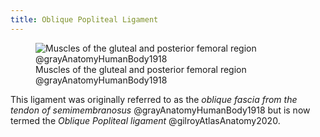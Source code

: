 ```yaml
---
title: Oblique Popliteal Ligament
---
```


![Muscles of the gluteal and posterior femoral region @grayAnatomyHumanBody1918](/The Archive/Images/Gray anatomy 1918 images/Myology/image434 Muscles of the gluteal and posterior femoral regions.gif)

This ligament was originally referred to as the *oblique fascia from the tendon of semimembranosus* @grayAnatomyHumanBody1918 but is now termed the *Oblique Popliteal ligament* @gilroyAtlasAnatomy2020.
